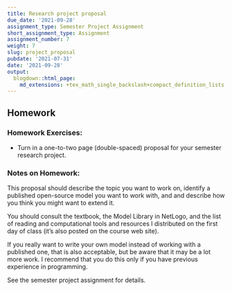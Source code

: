 ```yaml
---
title: Research project proposal
due_date: '2021-09-28'
assignment_type: Semester Project Assignment
short_assignment_type: Assignment
assignment_number: 7
weight: 7
slug: project_proposal
pubdate: '2021-07-31'
date: '2021-09-28'
output:
  blogdown::html_page:
    md_extensions: +tex_math_single_backslash+compact_definition_lists
---
```

## Homework

### Homework Exercises:

* Turn in a one-to-two page (double-spaced) proposal for your semester research project.

### Notes on Homework:


This proposal should describe the topic you want to work on, 
identify a published open-source model you want to work with,
and and describe how you think you might want to extend it.

You should consult the textbook, the Model Library in NetLogo, 
and the list of reading and computational tools and
resources I distributed on the first day of class (it's also posted on the
course web site).

If you really want to write your own model instead of working with a
published one, that is also acceptable, but be aware that it may be a lot
more work. I recommend that you do this only if you have previous experience
in programming.

See the semester project assignment for details.